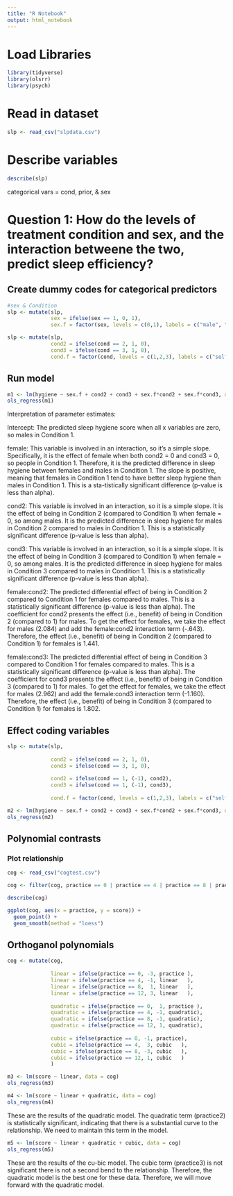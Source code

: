 ```yaml
---
title: "R Notebook"
output: html_notebook
---
```


# Load Libraries
```r
library(tidyverse)
library(olsrr)
library(psych) 
```



# Read in dataset
```r
slp <- read_csv("slpdata.csv")
```

# Describe variables
```r
describe(slp)

```

categorical vars = cond, prior, & sex

# Question 1: How do the levels of treatment condition and sex, and the interaction betweene the two, predict sleep efficiency?

## Create dummy codes for categorical predictors
```r

#sex & Condition
slp <- mutate(slp, 
              sex = ifelse(sex == 1, 0, 1),
              sex.f = factor(sex, levels = c(0,1), labels = c("male", "female")))

slp <- mutate(slp,
              cond2 = ifelse(cond == 2, 1, 0),
              cond3 = ifelse(cond == 3, 1, 0),
              cond.f = factor(cond, levels = c(1,2,3), labels = c("self help", "group-based", "group + partner"))) 


```


## Run model
```r


m1 <- lm(hygiene ~ sex.f + cond2 + cond3 + sex.f*cond2 + sex.f*cond3, data = slp)
ols_regress(m1)

```


Interpretation of parameter estimates:

Intercept: The predicted sleep hygiene score when all x variables are zero, so males in Condition 1.

female: This variable is involved in an interaction, so it's a simple slope. Specifically, it is the effect of female when both cond2 = 0 and cond3 = 0, so people in Condition 1. Therefore, it is the predicted difference in sleep hygiene between females and males in Condition 1. The slope is positive, meaning that females in Condition 1 tend to have better sleep hygiene than males in Condition 1. This is a sta-tistically significant difference (p-value is less than alpha).

cond2: This variable is involved in an interaction, so it is a simple slope. It is the effect of being in Condition 2 (compared to Condition 1) when female = 0, so among males. It is the predicted difference in sleep hygiene for males in Condition 2 compared to males in Condition 1. This is a statistically significant difference (p-value is less than alpha).

cond3: This variable is involved in an interaction, so it is a simple slope. It is the effect of being in Condition 3 (compared to Condition 1) when female = 0, so among males. It is the predicted difference in sleep hygiene for males in Condition 3 compared to males in Condition 1. This is a statistically significant difference (p-value is less than alpha).

female:cond2: The predicted differential effect of being in Condition 2 compared to Condition 1 for females compared to males. This is a statistically significant difference (p-value is less than alpha). The coefficient for cond2 presents the effect (i.e., benefit) of being in Condition 2 (compared to 1) for males. To get the effect for females, we take the effect for males (2.084) and add the female:cond2 interaction term (-.643). Therefore, the effect (i.e., benefit) of being in Condition 2 (compared to Condition 1) for females is 1.441.

female:cond3: The predicted differential effect of being in Condition 3 compared to Condition 1 for females compared to males. This is a statistically significant difference (p-value is less than alpha). The coefficient for cond3 presents the effect (i.e., benefit) of being in Condition 3 (compared to 1) for males. To get the effect for females, we take the effect for males (2.962) and add the female:cond3 interaction term (-1.160). Therefore, the effect (i.e., benefit) of being in Condition 3 (compared to Condition 1) for females is 1.802.


## Effect coding variables
```r
slp <- mutate(slp,
              
              cond2 = ifelse(cond == 2, 1, 0),
              cond3 = ifelse(cond == 3, 1, 0),
              
              cond2 = ifelse(cond == 1, (-1), cond2),
              cond3 = ifelse(cond == 1, (-1), cond3),
              
              cond.f = factor(cond, levels = c(1,2,3), labels = c("self help", "group-based", "group + partner"))) 
```


```r
m2 <- lm(hygiene ~ sex.f + cond2 + cond3 + sex.f*cond2 + sex.f*cond3, data = slp)
ols_regress(m2)
```



## Polynomial contrasts
### Plot relationship
```r
cog <- read_csv("cogtest.csv")
```


```r
cog <- filter(cog, practice == 0 | practice == 4 | practice == 8 | practice == 12)
```

```r
describe(cog)
```


```r
ggplot(cog, aes(x = practice, y = score)) +
  geom_point() +
  geom_smooth(method = "loess")
```


## Orthoganol polynomials
```r

cog <- mutate(cog,
              
              linear = ifelse(practice == 0, -3, practice ),
              linear = ifelse(practice == 4, -1, linear   ),
              linear = ifelse(practice == 8,  1, linear   ),
              linear = ifelse(practice == 12, 3, linear   ),
              
              quadratic = ifelse(practice == 0,  1, practice ),
              quadratic = ifelse(practice == 4, -1, quadratic),
              quadratic = ifelse(practice == 8, -1, quadratic),
              quadratic = ifelse(practice == 12, 1, quadratic),
              
              cubic = ifelse(practice == 0, -1, practice),
              cubic = ifelse(practice == 4,  3, cubic   ),
              cubic = ifelse(practice == 8, -3, cubic   ),
              cubic = ifelse(practice == 12, 1, cubic   )
              )

```


```r
m3 <- lm(score ~ linear, data = cog)
ols_regress(m3)
```
```r
m4 <- lm(score ~ linear + quadratic, data = cog)
ols_regress(m4)
```

These are the results of the quadratic model. The quadratic term (practice2) is statistically significant, indicating that there is a substantial curve to the relationship. We need to maintain this term in the model.



```r
m5 <- lm(score ~ linear + quadratic + cubic, data = cog)
ols_regress(m5)
```
These are the results of the cu-bic model. The cubic term (practice3) is not significant there is not a second bend to the relationship. Therefore, the quadratic model is the best one for these data. Therefore, we will move forward with the quadratic model.






